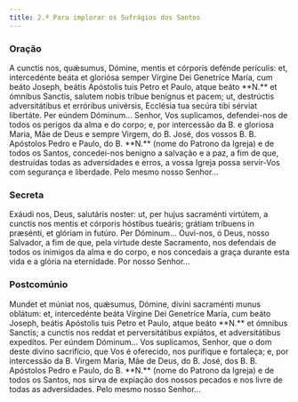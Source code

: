 ```yaml
---
title: 2.ª Para implorar os Sufrágios dos Santos
---
```


### Oração

<div class="side-by-side not-content">
  <span>
    A cunctis nos, quǽsumus, Dómine, mentis et córporis defénde perículis: et,
    intercedénte beáta et gloriósa semper Vírgine Dei Genetríce María, cum beáto
    Joseph, beátis Apóstolis tuis Petro et Paulo, atque beáto **N.** et ómnibus
    Sanctis, salutem nobis tríbue benígnus et pacem; ut, destrúctis
    adversitátibus et erróribus univérsis, Ecclésia tua secúra tibi sérviat
    libertáte. Per eúndem Dóminum...
  </span>
  <span>
    Senhor, Vos suplicamos, defendei-nos de todos os perigos da alma e do corpo;
    e, por intercessão da B. e gloriosa Maria, Mãe de Deus e sempre Virgem, do
    B. José, dos vossos B. B. Apóstolos Pedro e Paulo, do B. **N.** (nome do
    Patrono da Igreja) e de todos os Santos, concedei-nos benigno a salvação e a
    paz, a fim de que, destruídas todas as adversidades e erros, a vossa Igreja
    possa servir-Vos com segurança e liberdade. Pelo mesmo nosso Senhor...
  </span>
</div>

### Secreta

<div class="side-by-side not-content">
  <span>
    Exáudi nos, Deus, salutáris noster: ut, per hujus sacraménti virtútem, a
    cunctis nos mentis et córporis hóstibus tueáris; grátiam tríbuens in
    præsénti, et glóriam in futúro. Per Dóminum...
  </span>
  <span>
    Ouvi-nos, ó Deus, nosso Salvador, a fim de que, pela virtude deste
    Sacramento, nos defendais de todos os inimigos da alma e do corpo, e nos
    concedais a graça durante esta vida e a glória na eternidade. Por nosso
    Senhor...
  </span>
</div>

### Postcomúnio

<div class="side-by-side not-content">
  <span>
    Mundet et múniat nos, quǽsumus, Dómine, divíni sacraménti munus oblátum: et,
    intercedénte beáta Vírgine Dei Genetríce María, cum beáto Joseph, beátis
    Apóstolis tuis Petro et Paulo, atque beáto **N.** et ómnibus Sanctis; a
    cunctis nos reddat et perversitátibus expiátos, et adversitátibus expedítos.
    Per eúndem Dóminum...
  </span>
  <span>
    Vos suplicamos, Senhor, que o dom deste divino sacrifício, que Vos é
    oferecido, nos purifique e fortaleça; e, por intercessão da B. Virgem Maria,
    Mãe de Deus, do B. José, dos B. B. Apóstolos Pedro e Paulo, do B. **N.**
    (nome do Patrono da Igreja) e de todos os Santos, nos sirva de expiação dos
    nossos pecados e nos livre de todas as adversidades. Pelo mesmo nosso
    Senhor...
  </span>
</div>
